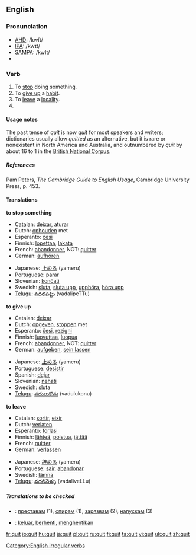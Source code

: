 ==English==

===Pronunciation===
*[[w:AHD|AHD]]: /kwĭt/
*[[w:IPA|IPA]]: /kwɪt/
*[[w:SAMPA|SAMPA]]: /kwIt/
*{{audio|en-us-quit.ogg|Audio (US)}}

===Verb===
{{en-verb|quits|quitting|'''quit''' ''or'' '''[[quitted]]'''}}
# To [[stop]] doing something.
# To [[give up]] a [[habit]].
# To [[leave]] a [[locality]].
# {{past of|[[quit]]}}

====Usage notes====
The past tense of ''quit'' is now ''quit'' for most speakers and writers; dictionaries usually allow ''quitted'' as an alternative, but it is rare or nonexistent in North America and Australia, and outnumbered by ''quit'' by about 16 to 1 in the [http://www.natcorp.ox.ac.uk/ British National Corpus]. 

=====References=====
Pam Peters, ''The Cambridge Guide to English Usage'', Cambridge University Press, p. 453.

====Translations====
'''to stop something'''
{{top}}
*Catalan: [[deixar]], [[aturar]]
*Dutch: [[ophouden]] met
*Esperanto: [[ĉesi]]
*Finnish: [[lopettaa]], [[lakata]]
*French: [[abandonner]], NOT: [[quitter]]
*German: [[aufhören]]
{{mid}}
*Japanese: [[止める]] (yameru)
*Portuguese: [[parar]]
*Slovenian: [[končati]]
*Swedish: [[sluta]], [[sluta upp]], [[upphöra]], [[höra upp]]
*[[Telugu]]: [[వదలిపెట్టు]] (vadalipeTTu)
{{bottom}}

'''to give up'''
{{top}}
*Catalan: [[deixar]]
*Dutch: [[opgeven]], [[stoppen]] met
*Esperanto: [[ĉesi]], [[rezigni]]
*Finnish: [[luovuttaa]], [[luopua]]
*French: [[abandonner]], NOT: [[quitter]]
*German: [[aufgeben]], [[sein lassen]]
{{mid}}
*Japanese: [[止める]] (yameru)
*Portuguese: [[desistir]]
*Spanish: [[dejar]]
*Slovenian: [[nehati]]
*Swedish: [[sluta]]
*[[Telugu]]: [[వదులుకొను]] (vadulukonu)
{{bottom}}

'''to leave'''
{{top}}
*Catalan: [[sortir]], [[eixir]]
*Dutch: [[verlaten]]
*Esperanto: [[forlasi]]
*Finnish: [[lähteä]], [[poistua]], [[jättää]]
*French: [[quitter]]
*German: [[verlassen]]
{{mid}}
*Japanese: [[辞める]] (yameru)
*Portuguese: [[sair]], [[abandonar]]
*Swedish: [[lämna]]
*[[Telugu]]: [[వదలివెళ్ళు]] (vadaliveLLu)
{{bottom}}

=====Translations to be checked=====
{{checktrans}}
*{{ttbc|Bulgarian}}: [[преставам]] (1), [[спирам]] (1), [[зарязвам]] (2), [[напускам]] (3)
*{{ttbc|Indonesian}}: [[keluar]], [[henti|berhenti]], [[henti|menghentikan]]

[[Category:English irregular verbs]]

[[fr:quit]]
[[io:quit]]
[[hu:quit]]
[[ja:quit]]
[[pl:quit]]
[[ru:quit]]
[[fi:quit]]
[[ta:quit]]
[[vi:quit]]
[[uk:quit]]
[[zh:quit]]